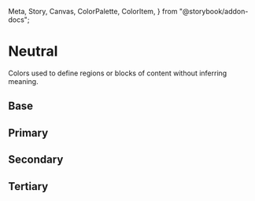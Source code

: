   Meta,
  Story,
  Canvas,
  ColorPalette,
  ColorItem,
} from "@storybook/addon-docs";

<Meta title="Theme/Palettes/Neutral" />

# Neutral

Colors used to define regions or blocks of content without inferring meaning.

## Base

<ColorContainer className="paletteContainer">
  <ColorPalette className="docs">
    <ColorItem
      title="Backdrop"
      subtitle="--salt-palette-neutral-backdrop"
      colors={{
        "--salt-palette-neutral-backdrop":
          "var(--salt-palette-neutral-backdrop)",
      }}
    />
  </ColorPalette>
</ColorContainer>

## Primary

<ColorContainer className="paletteContainer">
  <ColorPalette className="docs">
    <ColorItem
      title="Background"
      subtitle="--salt-palette-neutral-primary-background"
      colors={{
        "--salt-palette-neutral-primary-background":
          "var(--salt-palette-neutral-primary-background)",
        "--salt-palette-neutral-primary-background-disabled":
          "var(--salt-palette-neutral-primary-background-disabled)",
        "--salt-palette-neutral-primary-background-readonly":
          "var(--salt-palette-neutral-primary-background-readonly)",
      }}
    />
    <ColorItem
      title="Border"
      subtitle="--salt-palette-neutral-primary-background"
      colors={{
        "--salt-palette-neutral-primary-border":
          "var(--salt-palette-neutral-primary-border)",
        "--salt-palette-neutral-primary-border-disabled":
          "var(--salt-palette-neutral-primary-border-disabled)",
      }}
    />
    <ColorItem
      title="Foreground"
      subtitle="--salt-palette-neutral-primary-foreground"
      colors={{
        "--salt-palette-neutral-primary-foreground":
          "var(--salt-palette-neutral-primary-foreground)",
        "--salt-palette-neutral-primary-foreground-disabled":
          "var(--salt-palette-neutral-primary-foreground-disabled)",
      }}
    />
    <ColorItem
      title="Separator"
      subtitle="--salt-palette-neutral-primary-separator"
      colors={{
        "--salt-palette-neutral-primary-separator":
          "var(--salt-palette-neutral-primary-separator)",
      }}
    />
  </ColorPalette>
</ColorContainer>

## Secondary

<ColorContainer className="paletteContainer">
  <ColorPalette className="docs">
    <ColorItem
      title="Background"
      subtitle="--salt-palette-neutral-secondary-background"
      colors={{
        "--salt-palette-neutral-secondary-background":
          "var(--salt-palette-neutral-secondary-background)",
        "--salt-palette-neutral-secondary-background-disabled":
          "var(--salt-palette-neutral-secondary-background-disabled)",
        "--salt-palette-neutral-secondary-background-readonly":
          "var(--salt-palette-neutral-secondary-background-readonly)",
      }}
    />
    <ColorItem
      title="Border"
      subtitle="--salt-palette-neutral-secondary-background"
      colors={{
        "--salt-palette-neutral-secondary-border":
          "var(--salt-palette-neutral-secondary-border)",
        "--salt-palette-neutral-secondary-border-disabled":
          "var(--salt-palette-neutral-secondary-border-disabled)",
      }}
    />
    <ColorItem
      title="Foreground"
      subtitle="--salt-palette-neutral-secondary-foreground"
      colors={{
        "--salt-palette-neutral-secondary-foreground":
          "var(--salt-palette-neutral-secondary-foreground)",
        "--salt-palette-neutral-secondary-foreground-disabled":
          "var(--salt-palette-neutral-secondary-foreground-disabled)",
      }}
    />
    <ColorItem
      title="Separator"
      subtitle="--salt-palette-neutral-secondary-separator"
      colors={{
        "--salt-palette-neutral-secondary-separator":
          "var(--salt-palette-neutral-secondary-separator)",
      }}
    />
  </ColorPalette>
</ColorContainer>

## Tertiary

<ColorContainer className="paletteContainer">
  <ColorPalette className="docs">
    <ColorItem
      title="Background"
      subtitle="--salt-palette-neutral-tertiary-background"
      colors={{
        "--salt-palette-neutral-tertiary-background":
          "var(--salt-palette-neutral-tertiary-background)",
        "--salt-palette-neutral-tertiary-background-disabled":
          "var(--salt-palette-neutral-tertiary-background-disabled)",
        "--salt-palette-neutral-tertiary-background-readonly":
          "var(--salt-palette-neutral-tertiary-background-readonly)",
      }}
    />
    <ColorItem
      title="Border"
      subtitle="--salt-palette-neutral-tertiary-background"
      colors={{
        "--salt-palette-neutral-tertiary-border":
          "var(--salt-palette-neutral-tertiary-border)",
        "--salt-palette-neutral-tertiary-border-disabled":
          "var(--salt-palette-neutral-tertiary-border-disabled)",
      }}
    />
    <ColorItem
      title="Separator"
      subtitle="--salt-palette-neutral-tertiary-separator"
      colors={{
        "--salt-palette-neutral-tertiary-separator":
          "var(--salt-palette-neutral-tertiary-separator)",
      }}
    />
  </ColorPalette>
</ColorContainer>
